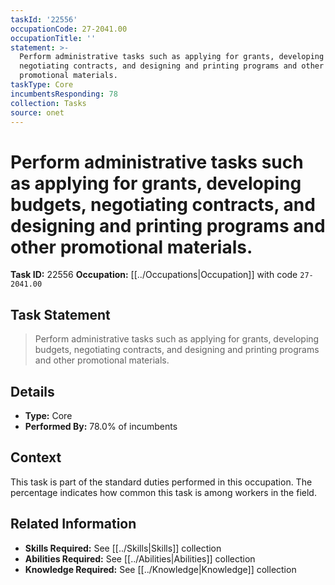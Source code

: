 ```yaml
---
taskId: '22556'
occupationCode: 27-2041.00
occupationTitle: ''
statement: >-
  Perform administrative tasks such as applying for grants, developing budgets,
  negotiating contracts, and designing and printing programs and other
  promotional materials.
taskType: Core
incumbentsResponding: 78
collection: Tasks
source: onet
---
```

# Perform administrative tasks such as applying for grants, developing budgets, negotiating contracts, and designing and printing programs and other promotional materials.

**Task ID:** 22556
**Occupation:** [[../Occupations|Occupation]] with code `27-2041.00`

## Task Statement

> Perform administrative tasks such as applying for grants, developing budgets, negotiating contracts, and designing and printing programs and other promotional materials.

## Details

- **Type:** Core
- **Performed By:** 78.0% of incumbents

## Context

This task is part of the standard duties performed in this occupation. The percentage indicates how common this task is among workers in the field.

## Related Information

- **Skills Required:** See [[../Skills|Skills]] collection
- **Abilities Required:** See [[../Abilities|Abilities]] collection
- **Knowledge Required:** See [[../Knowledge|Knowledge]] collection
